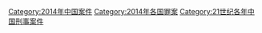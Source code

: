 [[Category:2014年中国案件|Category:2014年中国案件]]
[[Category:2014年各国罪案‎|Category:2014年各国罪案‎]]
[[Category:21世纪各年中国刑事案件|Category:21世纪各年中国刑事案件]]